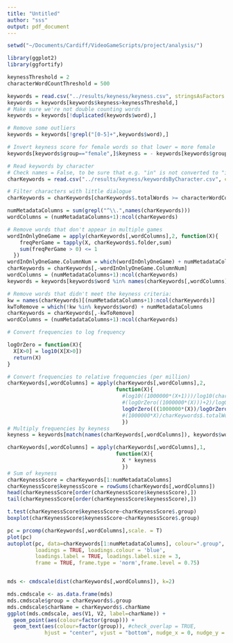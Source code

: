 ```yaml
---
title: "Untitled"
author: "sss"
output: pdf_document
---
```


```r
setwd("~/Documents/Cardiff/VideoGameScripts/project/analysis/")
```

```r
library(ggplot2)
library(ggfortify)
```


```r
keynessThreshold = 2
characterWordCountThreshold = 500
```


```r
keywords = read.csv("../results/keyness/keyness.csv", stringsAsFactors = F)
keywords = keywords[keywords$keyness>keynessThreshold,]
# Make sure we're not double counting words
keywords = keywords[!duplicated(keywords$word),]

# Remove some outliers
keywords = keywords[!grepl("[0-5]+",keywords$word),]

# Invert keyness score for female words so that lower = more female
keywords[keywords$group=="female",]$keyness = - keywords[keywords$group=="female",]$keyness

# Read keywords by character
# Check names = False, to be sure that e.g. "in" is not converted to "in."
charKeywords = read.csv("../results/keyness/keywordsByCharacter.csv", check.names = F,stringsAsFactors = F)

# Filter characters with little dialogue
charKeywords = charKeywords[charKeywords$.totalWords >= characterWordCountThreshold,]

numMetadataColumns = sum(grepl("^\\.",names(charKeywords)))
wordColumns = (numMetadataColumns+1):ncol(charKeywords)

# Remove words that don't appear in multiple games
wordInOnlyOneGame = apply(charKeywords[,wordColumns],2, function(X){
    freqPerGame = tapply(X, charKeywords$.folder,sum)
    sum(freqPerGame > 0) <= 1
  })
wordInOnlyOneGame.ColumnNum = which(wordInOnlyOneGame) + numMetadataColumns
charKeywords = charKeywords[,-wordInOnlyOneGame.ColumnNum]
wordColumns = (numMetadataColumns+1):ncol(charKeywords)
keywords = keywords[keywords$word %in% names(charKeywords[,wordColumns]),]

# Remove words that didn't meet the keyness criteria:
kw = names(charKeywords)[(numMetadataColumns+1):ncol(charKeywords)]
kwToRemove = which(!kw %in% keywords$word) + numMetadataColumns
charKeywords = charKeywords[,-kwToRemove]
wordColumns = (numMetadataColumns+1):ncol(charKeywords)

# Convert frequencies to log frequency

logOrZero = function(X){
  X[X>0] = log10(X[X>0])
  return(X)
}

# Convert frequencies to relative frequencies (per million)
charKeywords[,wordColumns] = apply(charKeywords[,wordColumns],2,
                                   function(X){
                                     #log10((1000000*(X+1)))/log10(charKeywords$.totalWords)
                                     #(logOrZero((1000000*(X)))+2)/logOrZero(charKeywords$.totalWords)
                                     logOrZero(((1000000*(X))/logOrZero(charKeywords$.totalWords))+1)
                                     #(1000000*X)/charKeywords$.totalWords
                                     })
# Multiply frequencies by keyness
keyness = keywords[match(names(charKeywords[,wordColumns]), keywords$word),]$keyness

charKeywords[,wordColumns] = apply(charKeywords[,wordColumns],1,
                                   function(X){
                                     X * keyness
                                     })
# Sum of keyness
charKeynessScore = charKeywords[1:numMetadataColumns]
charKeynessScore$keynessScore = rowSums(charKeywords[,wordColumns])
head(charKeynessScore[order(charKeynessScore$keynessScore),])
tail(charKeynessScore[order(charKeynessScore$keynessScore),])

t.test(charKeynessScore$keynessScore~charKeynessScore$.group)
boxplot(charKeynessScore$keynessScore~charKeynessScore$.group)

```


```r
pc = prcomp(charKeywords[,wordColumns],scale. = T)
plot(pc)
autoplot(pc, data=charKeywords[1:numMetadataColumns], colour=".group",
         loadings = TRUE, loadings.colour = 'blue',
         loadings.label = TRUE, loadings.label.size = 3,
         frame = TRUE, frame.type = 'norm',frame.level = 0.75)


mds <- cmdscale(dist(charKeywords[,wordColumns]), k=2)

mds.cmdscale <- as.data.frame(mds)
mds.cmdscale$group = charKeywords$.group
mds.cmdscale$charName = charKeywords$.charName
ggplot(mds.cmdscale, aes(V1, V2, label=charName)) + 
  geom_point(aes(colour=factor(group))) +
  geom_text(aes(colour=factor(group)), #check_overlap = TRUE, 
            hjust = "center", vjust = "bottom", nudge_x = 0, nudge_y = 0.005)

```

